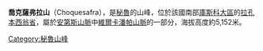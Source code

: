 {{Coord|13|13|34|S|73|12|49|W|display=title}}

'''喬克薩弗拉山'''（Choquesafra），是[[秘魯|秘魯]]的山峰，位於該國南部[[庫斯科大區|庫斯科大區]]的[[拉孔本西翁省|拉孔本西翁省]]，屬於[[安第斯山脈|安第斯山脈]]中[[維爾卡潘帕山脈|維爾卡潘帕山脈]]的一部分，海拔高度約5,152米。

{{Peru-geo-stub}}
[[Category:秘魯山峰|Category:秘魯山峰]]